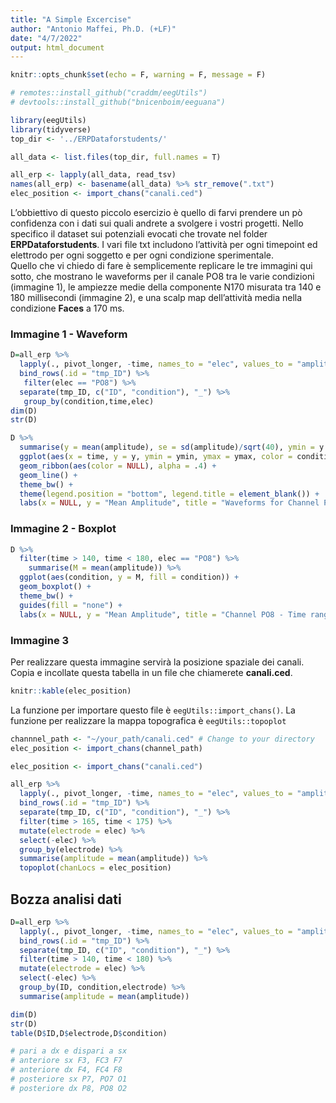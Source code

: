 ---
title: "A Simple Excercise"
author: "Antonio Maffei, Ph.D. (+LF)"
date: "4/7/2022"
output: html_document
---

```{r setup, include=FALSE}
knitr::opts_chunk$set(echo = F, warning = F, message = F)

# remotes::install_github("craddm/eegUtils")
# devtools::install_github("bnicenboim/eeguana")

library(eegUtils)
library(tidyverse)
top_dir <- '../ERPDataforstudents/'

all_data <- list.files(top_dir, full.names = T)

all_erp <- lapply(all_data, read_tsv)
names(all_erp) <- basename(all_data) %>% str_remove(".txt")
elec_position <- import_chans("canali.ced")
```

L'obbiettivo di questo piccolo esercizio è quello di farvi prendere un pò confidenza con i dati sui quali andrete a svolgere i vostri progetti. Nello specifico il dataset sui potenziali evocati che trovate nel folder **ERPDataforstudents**. I vari file txt includono l'attività per ogni timepoint ed elettrodo per ogni soggetto e per ogni condizione sperimentale.  
Quello che vi chiedo di fare è semplicemente replicare le tre immagini qui sotto, che mostrano le waveforms per il canale PO8 tra le varie condizioni (immagine 1), le ampiezze medie della componente N170 misurata tra 140 e 180 millisecondi (immagine 2), e una scalp map dell'attività media nella condizione **Faces** a 170 ms. 

### Immagine 1 - Waveform
```{r imm_1}
D=all_erp %>% 
  lapply(., pivot_longer, -time, names_to = "elec", values_to = "amplitude") %>% 
  bind_rows(.id = "tmp_ID") %>% 
   filter(elec == "PO8") %>% 
  separate(tmp_ID, c("ID", "condition"), "_") %>% 
   group_by(condition,time,elec)
dim(D)
str(D)

D %>% 
  summarise(y = mean(amplitude), se = sd(amplitude)/sqrt(40), ymin = y - se, ymax = y + se) %>% 
  ggplot(aes(x = time, y = y, ymin = ymin, ymax = ymax, color = condition, fill = condition)) +
  geom_ribbon(aes(color = NULL), alpha = .4) +
  geom_line() +
  theme_bw() +
  theme(legend.position = "bottom", legend.title = element_blank()) +
  labs(x = NULL, y = "Mean Amplitude", title = "Waveforms for Channel PO8")
```

### Immagine 2 - Boxplot
```{r imm_2, echo=FALSE}
D %>% 
  filter(time > 140, time < 180, elec == "PO8") %>% 
    summarise(M = mean(amplitude)) %>% 
  ggplot(aes(condition, y = M, fill = condition)) +
  geom_boxplot() +
  theme_bw() +
  guides(fill = "none") +
  labs(x = NULL, y = "Mean Amplitude", title = "Channel PO8 - Time range 140-180 ms")

```

### Immagine 3
Per realizzare questa immagine servirà la posizione spaziale dei canali. Copia e incollate questa tabella in un file che chiamerete **canali.ced**. 

```{r print_chans, echo=F}
knitr::kable(elec_position)
```

La funzione per importare questo file è `eegUtils::import_chans()`. La funzione per realizzare la mappa topografica è `eegUtils::topoplot`

```{r import_chans, echo=T,eval=FALSE}
channnel_path <- "~/your_path/canali.ced" # Change to your directory
elec_position <- import_chans(channel_path)
```

```{r imm_3, echo=FALSE}
elec_position <- import_chans("canali.ced")

all_erp %>% 
  lapply(., pivot_longer, -time, names_to = "elec", values_to = "amplitude") %>% 
  bind_rows(.id = "tmp_ID") %>% 
  separate(tmp_ID, c("ID", "condition"), "_") %>% 
  filter(time > 165, time < 175) %>% 
  mutate(electrode = elec) %>% 
  select(-elec) %>% 
  group_by(electrode) %>%
  summarise(amplitude = mean(amplitude)) %>%
  topoplot(chanLocs = elec_position)
```


## Bozza analisi dati

```{r}

D=all_erp %>% 
  lapply(., pivot_longer, -time, names_to = "elec", values_to = "amplitude") %>% 
  bind_rows(.id = "tmp_ID") %>% 
  separate(tmp_ID, c("ID", "condition"), "_") %>% 
  filter(time > 140, time < 180) %>% 
  mutate(electrode = elec) %>% 
  select(-elec) %>% 
  group_by(ID, condition,electrode) %>%
  summarise(amplitude = mean(amplitude))

dim(D)
str(D)
table(D$ID,D$electrode,D$condition)

# pari a dx e dispari a sx
# anteriore sx F3, FC3 F7
# anteriore dx F4, FC4 F8
# posteriore sx P7, PO7 O1
# posteriore dx P8, PO8 O2


```

